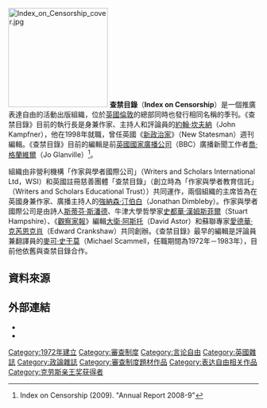 [[File:Index_on_Censorship_cover.jpg|200px]]
'''查禁目錄'''（'''Index on Censorship'''）是一個推廣表達自由的活動出版組織，位於[[英國|英國]][[倫敦|倫敦]]的總部同時也發行相同名稱的季刊。《查禁目錄》目前的執行長是身兼作家、主持人和評論員的[[約翰‧坎夫納|約翰‧坎夫納]]（John Kampfner），他在1998年就職，曾任英國《[[新政治家|新政治家]]》（New Statesman）週刊編輯。《查禁目錄》目前的編輯是前[[英國國家廣播公司|英國國家廣播公司]]（BBC）廣播新聞工作者[[喬·格蘭維爾|喬·格蘭維爾]]（Jo Glanville）<ref>Index on Censorship (2009). "Annual Report 2008-9"</ref>。

組織由非營利機構「作家與學者國際公司」（Writers and Scholars International Ltd，WSI）和英國註冊慈善團體「查禁目錄」（創立時為「作家與學者教育信託」（Writers and Scholars Educational Trust））共同運作，兩個組織的主席皆為在英國身兼作家、廣播主持人的[[強納森·汀伯白|強納森·汀伯白]]（Jonathan Dimbleby）。作家與學者國際公司是由詩人[[斯蒂芬·斯潘德|斯蒂芬·斯潘德]]、牛津大學哲學家[[史都華·漢姆斯菲爾|史都華·漢姆斯菲爾]]（Stuart Hampshire）、《[[觀察家報|觀察家報]]》編輯[[大衛·阿斯托|大衛·阿斯托]]（David Astor）和蘇聯專家[[愛德華·克芮恩克肖|愛德華·克芮恩克肖]]（Edward Crankshaw）共同創辦。《查禁目錄》最早的編輯是評論員兼翻譯員的[[麥可·史干莫|麥可·史干莫]]（Michael Scammell，任職期間為1972年－1983年），目前他依舊與查禁目錄合作。

== 資料來源 ==
{{reflist}}

== 外部連結 ==
*{{official website}}
*{{twitter}}
{{authority control}}
{{DEFAULTSORT:Index on Censorship}}
[[Category:1972年建立|Category:1972年建立]]
[[Category:審查制度|Category:審查制度]]
[[Category:言论自由|Category:言论自由]]
[[Category:英國雜誌|Category:英國雜誌]]
[[Category:政論雜誌|Category:政論雜誌]]
[[Category:審查制度題材作品|Category:審查制度題材作品]]
[[Category:表达自由相关作品|Category:表达自由相关作品]]
[[Category:克劳斯亲王奖获得者|Category:克劳斯亲王奖获得者]]